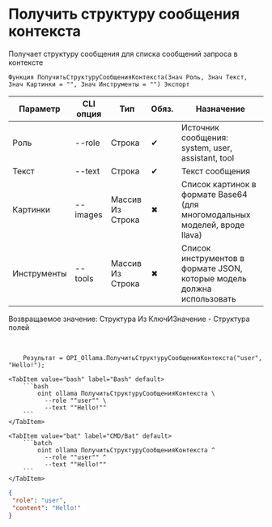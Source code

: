 ﻿---
sidebar_position: 8
description: Получить структуру сообщения контекста и другие функции для работы с Ollama в Открытом пакете интеграций - бесплатной open-source библиотеке интеграций для 1С:Предприятие 8, OneScript и CLI
keywords: [1C, 1С, 1С:Предприятие, 1С:Предприятие 8.3, API, Интеграция, Сервисы, Обмен, OneScript, CLI, Ollama]
---


# Получить структуру сообщения контекста
 Получает структуру сообщения для списка сообщений запроса в контексте



`Функция ПолучитьСтруктуруСообщенияКонтекста(Знач Роль, Знач Текст, Знач Картинки = "", Знач Инструменты = "") Экспорт`

  | Параметр | CLI опция | Тип | Обяз. | Назначение |
  |-|-|-|-|-|
  | Роль | --role | Строка | &#x2714; | Источник сообщения: system, user, assistant, tool |
  | Текст | --text | Строка | &#x2714; | Текст сообщения |
  | Картинки | --images | Массив Из Строка | &#x2716; | Список картинок в формате Base64 (для многомодальных моделей, вроде llava) |
  | Инструменты | --tools | Массив Из Строка | &#x2716; | Список инструментов в формате JSON, которые модель должна использовать |

  
  Возвращаемое значение:   Структура Из КлючИЗначение - Структура полей

<br/>



```bsl title="Пример использования для 1С:Предприятие/OneScript"
    Результат = OPI_Ollama.ПолучитьСтруктуруСообщенияКонтекста("user", "Hello!");
```
    

 <Tabs>
  
    <TabItem value="bash" label="Bash" default>
        ```bash
            oint ollama ПолучитьСтруктуруСообщенияКонтекста \
              --role ""user"" \
              --text ""Hello!""
        ```
    </TabItem>
  
    <TabItem value="bat" label="CMD/Bat" default>
        ```batch
            oint ollama ПолучитьСтруктуруСообщенияКонтекста ^
              --role ""user"" ^
              --text ""Hello!""
        ```
    </TabItem>
</Tabs>


```json title="Результат"
{
 "role": "user",
 "content": "Hello!"
}
```
